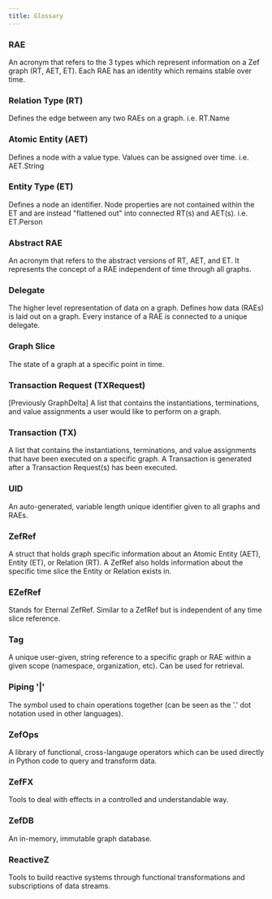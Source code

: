 ```yaml
---
title: Glossary
---
```


### RAE

An acronym that refers to the 3 types which represent information on a Zef graph (RT, AET, ET). Each RAE has an identity which remains stable over time.

### Relation Type (RT)

Defines the edge between any two RAEs on a graph. i.e. RT.Name

### Atomic Entity (AET)

Defines a node with a value type. Values can be assigned over time. i.e. AET.String

### Entity Type (ET)

Defines a node an identifier. Node properties are not contained within the ET and are instead "flattened out" into connected RT(s) and AET(s). i.e. ET.Person

### Abstract RAE

An acronym that refers to the abstract versions of RT, AET, and ET. It represents the concept of a RAE independent of time through all graphs.

### Delegate

The higher level representation of data on a graph. Defines how data (RAEs) is laid out on a graph. Every instance of a RAE is connected to a unique delegate.

### Graph Slice

The state of a graph at a specific point in time.

### Transaction Request (TXRequest)

[Previously GraphDelta] A list that contains the instantiations, terminations, and value assignments a user would like to perform on a graph.

### Transaction (TX)

A list that contains the instantiations, terminations, and value assignments that have been executed on a specific graph. A Transaction is generated after a Transaction Request(s) has been executed.

### UID

An auto-generated, variable length unique identifier given to all graphs and RAEs.

### ZefRef

A struct that holds graph specific information about an Atomic Entity (AET), Entity (ET), or Relation (RT). A ZefRef also holds information about the specific time slice the Entity or Relation exists in.

### EZefRef

Stands for Eternal ZefRef. Similar to a ZefRef but is independent of any time slice reference.

### Tag

A unique user-given, string reference to a specific graph or RAE within a given scope (namespace, organization, etc). Can be used for retrieval.

### Piping '|'

The symbol used to chain operations together (can be seen as the '.' dot notation used in other languages).

### ZefOps

A library of functional, cross-langauge operators which can be used directly in Python code to query and transform data.

### ZefFX

Tools to deal with effects in a controlled and understandable way.

### ZefDB

An in-memory, immutable graph database.

### ReactiveZ

Tools to build reactive systems through functional transformations and subscriptions of data streams.
